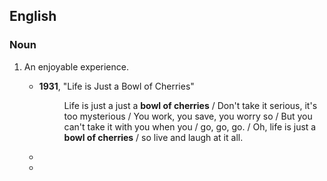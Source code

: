 ==English==

===Noun===
{{en-noun|bowls of cherries}}

# {{lb|en|idiomatic}} An enjoyable experience.
#* '''1931''', "Life is Just a Bowl of Cherries"
#*: Life is just a just a '''bowl of cherries''' / Don't take it serious, it's too mysterious / You work, you save, you worry so / But you can't take it with you when you / go, go, go. / Oh, life is just a '''bowl of cherries''' / so live and laugh at it all.
#* {{quote-text|year=2001|author=Amy Jenkins|title=Honeymoon|page=160|passage=Della thought it meant that you just get your '''bowl of cherries''' in life and that's your lot and you eat them one by one and then you die.}}
#* {{quote-text|year=2002|author=Michael Malone|title=Red Clay, Blue Cadillac: Stories of Twelve Southern Women|page=94|passage=She did not believe that life was a '''bowl of cherries''', and she never had.}}